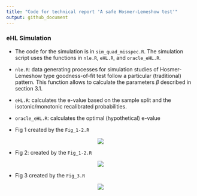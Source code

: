 ```yaml
---
title: "Code for technical report 'A safe Hosmer-Lemeshow test'"
output: github_document
---
```



### eHL Simulation

* The code for the simulation is in `sim_quad_misspec.R`. The simulation script uses  the functions in `nle.R`, `eHL.R`, and `oracle_eHL.R`. 

* `nle.R`: data generating processes for simulation studies of Hosmer-Lemeshow type goodness-of-fit test follow a particular (traditional) pattern. This function allows to calculate the parameters $\beta$ described in section 3.1.

* `eHL.R`: calculates the e-value based on the sample split and the isotonic/monotonic recalibrated probabilities. 

* `oracle_eHL.R`: calculates the optimal (hypothetical) e-value 


* Fig 1 created by the   `Fig_1-2.R`


<p align="middle">
<img src="plots/Fig_1.pdf" />
</p>

* Fig 2: created by the   `Fig_1-2.R`


<p align="middle">
<img src="plots/Fig_2.pdf" />
</p>

*  Fig 3 created by the   `Fig_3.R`

<p align="middle">
<img src="plots/Fig_3.pdf" />
</p>
